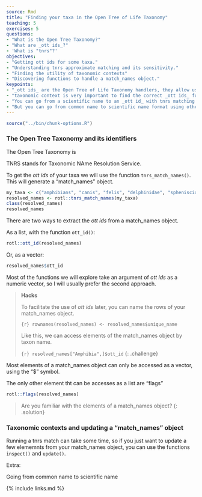 ```yaml
---
source: Rmd
title: "Finding your taxa in the Open Tree of Life Taxonomy"
teaching: 5
exercises: 5
questions:
- "What is the Open Tree Taxonomy?"
- "What are _ott ids_?"
- 'What is "tnrs"?'
objectives:
- "Getting ott ids for some taxa."
- "Understanding tnrs approximate matching and its sensitivity."
- "Finding the utility of taxonomic contexts"
- "Discovering functions to handle a match_names object."
keypoints:
- "_ott ids_ are the Open Tree of Life Taxonomy handlers, they allow us to interact with the Open Tree synthetic tree."
- "taxonomic context is very important to find the correct _ott ids_ for our taxa."
- "You can go from a scientific name to an _ott id_ with tnrs matching."
- "But you can go from common name to scientific name format using other functions, to make your own workflow."
---
```

```r
source("../bin/chunk-options.R")
```

### The Open Tree Taxonomy and its identifiers

The Open Tree Taxonomy is

TNRS stands for Taxonomic NAme Resolution Service.

To get the _ott ids_ of your taxa we will use the function `tnrs_match_names()`. This will generate a "match_names" object.
```r
my_taxa <- c("amphibians", "canis", "felis", "delphinidae", "spheniscidae")
resolved_names <- rotl::tnrs_match_names(my_taxa)
class(resolved_names)
resolved_names
```

There are two ways to extract the _ott ids_ from a match_names object.

As a list, with the function `ott_id()`:

```r
rotl::ott_id(resolved_names)
```

Or, as a vector:

```r
resolved_names$ott_id
```

Most of the functions we will explore take an argument of _ott ids_ as a numeric vector, so I will usually prefer the second approach.

> **Hacks**
>
> To facilitate the use of _ott ids_ later, you can name the rows of your match_names object.
>
> ```{r}
> rownames(resolved_names) <- resolved_names$unique_name
> ```
>
> Like this, we can access elements of the match_names object by taxon name.
>
> ```{r}
> resolved_names["Amphibia",]$ott_id
> ```
{: .challenge}


Most elements of a match_names object can only be accessed as a vector, using the "$" symbol.

The only other element tht can be accesses as a list are "flags"

```r
rotl::flags(resolved_names)
```

> Are you familiar with the elements of a match_names object?
{: .solution}


### Taxonomic contexts and updating a "match_names" object

Running a tnrs match can take some time, so if you just want to update a few elememnts from your match_names object, you can use the functions `inspect()` and `update()`.

Extra:

Going from common name to scientific name

{% include links.md %}
